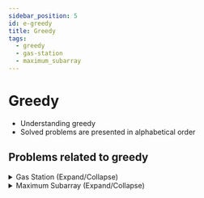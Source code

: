 ```yaml
---
sidebar_position: 5 
id: e-greedy
title: Greedy 
tags:
  - greedy
  - gas-station
  - maximum_subarray
---
```



# Greedy 

- Understanding greedy
- Solved problems are presented in alphabetical order

## Problems related to greedy 

<details> 
<summary> Gas Station (Expand/Collapse) </summary> 

### [️↗ See LeetCode Problem #134](https://leetcode.com/problems/gas-station/)

<Tabs>
<TabItem value="java" label="Java">

```java showLineNumbers
public class Solution {
    static int canCompleteCircuit(int[] gas, int[] cost) {

        int n = gas.length;

        int totalGas = 0;
        int currentGas = 0;

        int startingStation = 0;

        for (int i = 0; i < n; ++i) {
            totalGas += gas[i] - cost[i];
            currentGas += gas[i] - cost[i];

            if (currentGas < 0) {
                startingStation = i + 1;
                currentGas = 0;
            }
        }
        return totalGas >= 0 ? startingStation : -1;
    }

    public static void main(String[] args) {
        // Example 1:
        int[] gas1 = {1,2,3,4,5};
        int[] cost1 = {3,4,5,1,2};
        //  O/P: 3

        // Example 2:
        int[] gas2 = {2,3,4};
        int[] cost2 = {3,4,3};
        //  O/P: -1

        System.out.println(canCompleteCircuit(gas1, cost1));
        System.out.println(canCompleteCircuit(gas2, cost2));
    }
}
```

</TabItem>
</Tabs>

</details>

<details> 
<summary> Maximum Subarray (Expand/Collapse) </summary> 

### [️↗ See LeetCode Problem #53](https://leetcode.com/problems/maximum-subarray/)

<Tabs>
<TabItem value="java" label="Java">

```java showLineNumbers
public class Solution {
    static int maxSubArray(int[] nums) {
        int maxSum = nums[0];
        int sum = nums[0];

        for (int i = 1; i < nums.length; i++) {
            sum = Math.max(nums[i], sum + nums[i]);
            maxSum = Math.max(maxSum, sum);
        }

        return maxSum;
   }

    public static void main(String[] args) {

        //  Output: 6
        //  Explanation: [4,-1,2,1] has the largest sum = 6.
        int[] nums1 = {-2,1,-3,4,-1,2,1,-5,4};

        //  Output: 1
        int[] nums2 = {1};

        //  Output: 23
        int[] nums3 = {5,4,-1,7,8};

        maxSubArray(nums1);
        maxSubArray(nums2);
        maxSubArray(nums3);

        System.out.println("Ex. 1: " + maxSubArray(nums1));
        System.out.println("Ex. 2: " + maxSubArray(nums2));
        System.out.println("Ex. 3: " + maxSubArray(nums3));

    }
}
```

</TabItem>
</Tabs>

</details>
